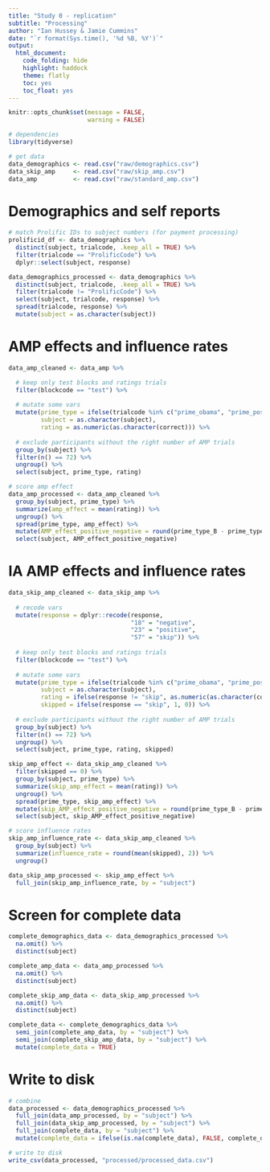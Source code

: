 ```yaml
---
title: "Study 0 - replication"
subtitle: "Processing"
author: "Ian Hussey & Jamie Cummins"
date: "`r format(Sys.time(), '%d %B, %Y')`"
output:
  html_document:
    code_folding: hide
    highlight: haddock
    theme: flatly
    toc: yes
    toc_float: yes
---
```


```r

knitr::opts_chunk$set(message = FALSE, 
                      warning = FALSE)

```

```r

# dependencies
library(tidyverse)

# get data
data_demographics <- read.csv("raw/demographics.csv")
data_skip_amp     <- read.csv("raw/skip_amp.csv")
data_amp          <- read.csv("raw/standard_amp.csv")

```

# Demographics and self reports

```r

# match Prolific IDs to subject numbers (for payment processing)
prolificid_df <- data_demographics %>%
  distinct(subject, trialcode, .keep_all = TRUE) %>%
  filter(trialcode == "ProlificCode") %>%
  dplyr::select(subject, response) 

data_demographics_processed <- data_demographics %>%
  distinct(subject, trialcode, .keep_all = TRUE) %>%
  filter(trialcode != "ProlificCode") %>%
  select(subject, trialcode, response) %>%
  spread(trialcode, response) %>%
  mutate(subject = as.character(subject))

```

# AMP effects and influence rates

```r

data_amp_cleaned <- data_amp %>%

  # keep only test blocks and ratings trials
  filter(blockcode == "test") %>%
  
  # mutate some vars
  mutate(prime_type = ifelse(trialcode %in% c("prime_obama", "prime_positive"), "prime_type_B", "prime_type_A"),
         subject = as.character(subject),
         rating = as.numeric(as.character(correct))) %>%
  
  # exclude participants without the right number of AMP trials
  group_by(subject) %>% 
  filter(n() == 72) %>%
  ungroup() %>%
  select(subject, prime_type, rating) 

# score amp effect
data_amp_processed <- data_amp_cleaned %>%
  group_by(subject, prime_type) %>%
  summarize(amp_effect = mean(rating)) %>%
  ungroup() %>%
  spread(prime_type, amp_effect) %>%
  mutate(AMP_effect_positive_negative = round(prime_type_B - prime_type_A, 2)) %>%
  select(subject, AMP_effect_positive_negative)

```

# IA AMP effects and influence rates

```r

data_skip_amp_cleaned <- data_skip_amp %>%
  
  # recode vars
  mutate(response = dplyr::recode(response,
                                  "18" = "negative",
                                  "23" = "positive",
                                  "57" = "skip")) %>%
  
  # keep only test blocks and ratings trials
  filter(blockcode == "test") %>%
  
  # mutate some vars
  mutate(prime_type = ifelse(trialcode %in% c("prime_obama", "prime_positive"), "prime_type_A", "prime_type_B"),
         subject = as.character(subject),
         rating = ifelse(response != "skip", as.numeric(as.character(correct)), NA),
         skipped = ifelse(response == "skip", 1, 0)) %>%
  
  # exclude participants without the right number of AMP trials
  group_by(subject) %>% 
  filter(n() == 72) %>%
  ungroup() %>%
  select(subject, prime_type, rating, skipped)

skip_amp_effect <- data_skip_amp_cleaned %>%
  filter(skipped == 0) %>%
  group_by(subject, prime_type) %>%
  summarize(skip_amp_effect = mean(rating)) %>%
  ungroup() %>%
  spread(prime_type, skip_amp_effect) %>%
  mutate(skip_AMP_effect_positive_negative = round(prime_type_B - prime_type_A, 2)) %>%
  select(subject, skip_AMP_effect_positive_negative) 

# score influence rates
skip_amp_influence_rate <- data_skip_amp_cleaned %>%
  group_by(subject) %>%
  summarize(influence_rate = round(mean(skipped), 2)) %>%
  ungroup()

data_skip_amp_processed <- skip_amp_effect %>%
  full_join(skip_amp_influence_rate, by = "subject")

```

# Screen for complete data

```r

complete_demographics_data <- data_demographics_processed %>%
  na.omit() %>%
  distinct(subject)

complete_amp_data <- data_amp_processed %>%
  na.omit() %>%
  distinct(subject)

complete_skip_amp_data <- data_skip_amp_processed %>%
  na.omit() %>%
  distinct(subject)

complete_data <- complete_demographics_data %>%
  semi_join(complete_amp_data, by = "subject") %>%
  semi_join(complete_skip_amp_data, by = "subject") %>%
  mutate(complete_data = TRUE)

```

# Write to disk

```r

# combine
data_processed <- data_demographics_processed %>%
  full_join(data_amp_processed, by = "subject") %>%
  full_join(data_skip_amp_processed, by = "subject") %>%
  full_join(complete_data, by = "subject") %>%
  mutate(complete_data = ifelse(is.na(complete_data), FALSE, complete_data))

# write to disk
write_csv(data_processed, "processed/processed_data.csv")

```